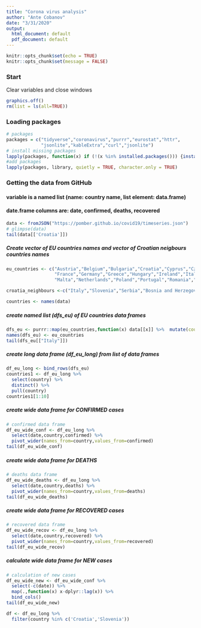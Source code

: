 ```yaml
---
title: "Corona virus analysis"
author: "Ante Cobanov"
date: "3/31/2020"
output:
  html_document: default
  pdf_document: default
---
```


```r
knitr::opts_chunk$set(echo = TRUE)
knitr::opts_chunk$set(message = FALSE)
```

### Start

Clear variables and close windows 

```r
graphics.off()
rm(list = ls(all=TRUE))
```

### Loading packages

```r
# packages
packages = c("tidyverse","coronavirus","purrr","eurostat","httr",
             "jsonlite","kableExtra","curl","jsonlite")
# install missing packages
lapply(packages, function(x) if (!(x %in% installed.packages())) {install.packages(x)})
#add packages
lapply(packages, library, quietly = TRUE, character.only = TRUE)
```

### Getting the data from GitHub 
#### variable <data> is a named list (name: country name, list element: data.frame)
#### date.frame columns are: date, confirmed, deaths, recovered

```r
data <- fromJSON("https://pomber.github.io/covid19/timeseries.json")
# glimpse(data)
tail(data[['Croatia']])
```

##### Create vector of EU countries names and vector of Croatian neigbours countries names 

```r
eu_countries <- c("Austria","Belgium","Bulgaria","Croatia","Cyprus","Czechia","Denmark","Estonia","Finland",
                  "France","Germany","Greece","Hungary","Ireland","Italy","Latvia","Lithuania","Luxembourg",
                  "Malta","Netherlands","Poland","Portugal","Romania","Slovakia","Slovenia","Spain","Sweden")

croatia_neighbours <-c("Italy","Slovenia","Serbia","Bosnia and Herzegovina","Hungary","Montenegro","Croatia")

countries <- names(data)
```

##### create named list (dfs_eu) of EU countries data frames 

```r
dfs_eu <- purrr::map(eu_countries,function(x) data[[x]] %>%  mutate(country=x))
names(dfs_eu) <- eu_countries
tail(dfs_eu[["Italy"]])
```

##### create long data frame (df_eu_long) from list of data frames

```r
df_eu_long <- bind_rows(dfs_eu)
countries1 <- df_eu_long %>% 
  select(country) %>% 
  distinct() %>%
  pull(country)
countries1[1:10]
```

##### create wide data frame for CONFIRMED cases

```r
# confirmed data frame
df_eu_wide_conf <- df_eu_long %>% 
  select(date,country,confirmed) %>% 
  pivot_wider(names_from=country,values_from=confirmed)
tail(df_eu_wide_conf)
```

##### create wide data frame for DEATHS

```r
# deaths data frame
df_eu_wide_deaths <- df_eu_long %>% 
  select(date,country,deaths) %>% 
  pivot_wider(names_from=country,values_from=deaths)
tail(df_eu_wide_deaths)
```

##### create wide data frame for RECOVERED cases

```r
# recovered data frame
df_eu_wide_recov <- df_eu_long %>% 
  select(date,country,recovered) %>% 
  pivot_wider(names_from=country,values_from=recovered)
tail(df_eu_wide_recov)
```

##### calculate wide data frame for NEW cases

```r
# calculation of new cases
df_eu_wide_new <- df_eu_wide_conf %>% 
  select(-c(date)) %>% 
  map(.,function(x) x-dplyr::lag(x)) %>% 
  bind_cols()
tail(df_eu_wide_new)
```


```r

df <- df_eu_long %>% 
  filter(country %in% c('Croatia','Slovenia'))



```


